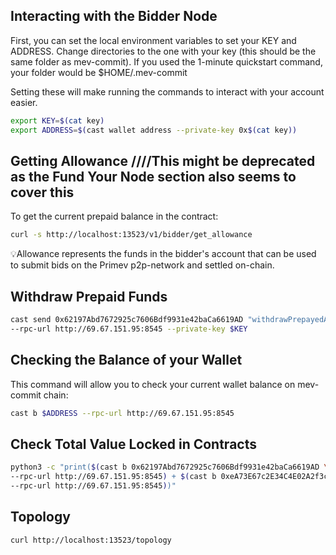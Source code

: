 ## Interacting with the Bidder Node

First, you can set the local environment variables to set your KEY and ADDRESS. Change directories to the one with your key (this should be the same folder as mev-commit). If you used the 1-minute quickstart command, your folder would be $HOME/.mev-commit

Setting these will make running the commands to interact with your account easier.

```bash ❯_ terminal
export KEY=$(cat key)
export ADDRESS=$(cast wallet address --private-key 0x$(cat key))
```

## Getting Allowance ////This might be deprecated as the Fund Your Node section also seems to cover this

To get the current prepaid balance in the contract:

```bash ❯_ terminal
curl -s http://localhost:13523/v1/bidder/get_allowance
```

💡Allowance represents the funds in the bidder's account that can be used to submit bids on the Primev p2p-network and settled on-chain.

## Withdraw Prepaid Funds

```bash ❯_ terminal
cast send 0x62197Abd7672925c7606Bdf9931e42baCa6619AD "withdrawPrepayedAmount(address)" $ADDRESS \
--rpc-url http://69.67.151.95:8545 --private-key $KEY
```

## Checking the Balance of your Wallet

This command will allow you to check your current wallet balance on mev-commit chain:

```bash ❯_ terminal
cast b $ADDRESS --rpc-url http://69.67.151.95:8545
```

## Check Total Value Locked in Contracts

```bash ❯_ terminal
python3 -c "print($(cast b 0x62197Abd7672925c7606Bdf9931e42baCa6619AD \
--rpc-url http://69.67.151.95:8545) + $(cast b 0xeA73E67c2E34C4E02A2f3c5D416F59B76e7617fC \
--rpc-url http://69.67.151.95:8545))"
```

## Topology

```bash ❯_ terminal ❯_ terminal
curl http://localhost:13523/topology
```
